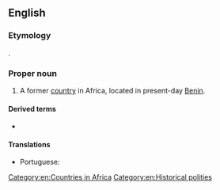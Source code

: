 ==English==
{{wikipedia}}

===Etymology===
{{etyl|fon|en}} {{m|fon|[[dã]] [[homè]]|belly of Dã" or "snake's belly}}. {{attention|en|Via another language? When was it first attested?}}

===Proper noun===
{{en-proper noun}}

# {{senseid|en|Q468814}}{{lb|en|historical}} A former [[country]] in Africa, located in present-day [[Benin]].

====Derived terms====
* {{l|en|Dahomeyan}}

====Translations====
{{trans-top|former country in Africa}}
* Portuguese: {{t|pt|Daomé|m}}
{{trans-mid}}
{{trans-bottom}}

[[Category:en:Countries in Africa]]
[[Category:en:Historical polities]]